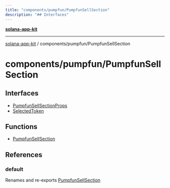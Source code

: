 ```yaml
---
title: "components/pumpfun/PumpfunSellSection"
description: "## Interfaces"
---
```


[**solana-app-kit**](../../../README.mdx)

***

[solana-app-kit](../../../README.mdx) / components/pumpfun/PumpfunSellSection

# components/pumpfun/PumpfunSellSection

## Interfaces

- [PumpfunSellSectionProps](interfaces/PumpfunSellSectionProps.mdx)
- [SelectedToken](interfaces/SelectedToken.mdx)

## Functions

- [PumpfunSellSection](functions/PumpfunSellSection.mdx)

## References

### default

Renames and re-exports [PumpfunSellSection](functions/PumpfunSellSection.mdx)

